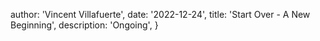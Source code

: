 
  author: 'Vincent Villafuerte',
  date: '2022-12-24',
  title: 'Start Over - A New Beginning',
  description:
    'Ongoing',
}


